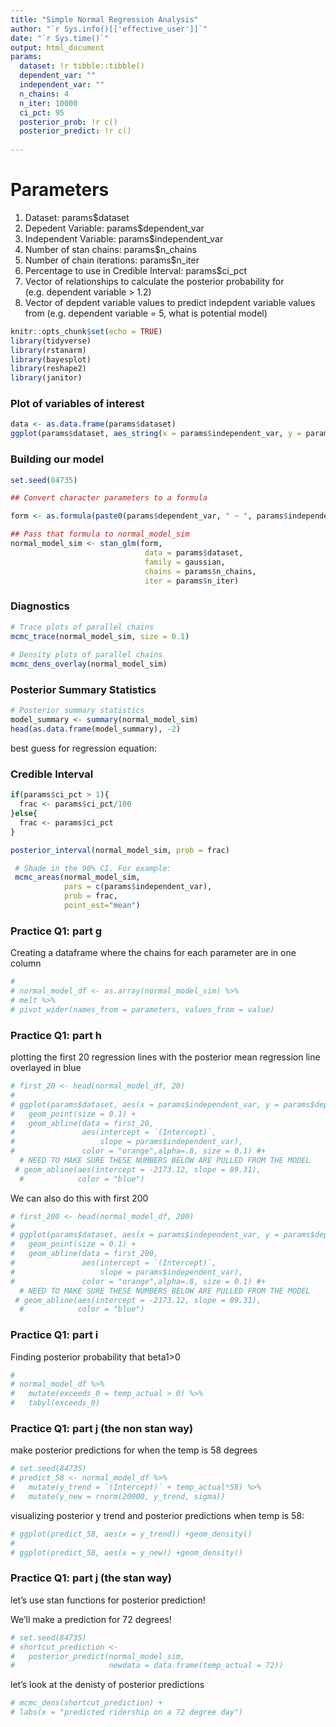 ```yaml
---
title: "Simple Normal Regression Analysis"
author: "`r Sys.info()[['effective_user']]`"
date: "`r Sys.time()`"
output: html_document
params:
  dataset: !r tibble::tibble()
  dependent_var: ""
  independent_var: ""
  n_chains: 4
  n_iter: 10000
  ci_pct: 95
  posterior_prob: !r c()
  posterior_predict: !r c()
  
---
```


# Parameters
1. Dataset: params$dataset
2. Depedent Variable: params$dependent_var
3. Independent Variable: params$independent_var
4. Number of stan chains: params$n_chains
5. Number of chain iterations: params$n_iter
6. Percentage to use in Credible Interval: params$ci_pct
7. Vector of relationships to calculate the posterior probability for (e.g. dependent variable > 1.2)
8. Vector of depdent variable values to predict indepdent variable values from (e.g. dependent variable = 5, what is potential model)

```r
knitr::opts_chunk$set(echo = TRUE)
library(tidyverse)
library(rstanarm)
library(bayesplot)
library(reshape2)
library(janitor)
```


### Plot of variables of interest
```r
data <- as.data.frame(params$dataset)
ggplot(params$dataset, aes_string(x = params$independent_var, y = params$dependent_var)) + geom_point()
```

### Building our model

```r
set.seed(84735)

## Convert character parameters to a formula

form <- as.formula(paste0(params$dependent_var, " ~ ", params$independent_var ))

## Pass that formula to normal_model_sim
normal_model_sim <- stan_glm(form, 
                              data = params$dataset,
                              family = gaussian,
                              chains = params$n_chains,
                              iter = params$n_iter)

```

### Diagnostics

```r
 
# Trace plots of parallel chains
mcmc_trace(normal_model_sim, size = 0.1)
 
# Density plots of parallel chains
mcmc_dens_overlay(normal_model_sim)
```

### Posterior Summary Statistics

```r
# Posterior summary statistics
model_summary <- summary(normal_model_sim)
head(as.data.frame(model_summary), -2)
```

best guess for regression equation:


### Credible Interval

```r
if(params$ci_pct > 1){
  frac <- params$ci_pct/100
}else{
  frac <- params$ci_pct
}

posterior_interval(normal_model_sim, prob = frac)
```

```r
 # Shade in the 90% CI. For example:
 mcmc_areas(normal_model_sim,
            pars = c(params$independent_var),
            prob = frac,
            point_est="mean")
```

### Practice Q1: part g

Creating a dataframe where the chains for each parameter are in one column

```r
# 
# normal_model_df <- as.array(normal_model_sim) %>%
# melt %>%
# pivot_wider(names_from = parameters, values_from = value)
```


### Practice Q1: part h

plotting the first 20 regression lines with the posterior mean regression line overlayed in blue
```r
# first_20 <- head(normal_model_df, 20)
# 
# ggplot(params$dataset, aes(x = params$independent_var, y = params$dependent_var)) +
#   geom_point(size = 0.1) +
#   geom_abline(data = first_20,
#               aes(intercept = `(Intercept)`, 
#                   slope = params$independent_var),
#               color = "orange",alpha=.8, size = 0.1) #+
  # NEED TO MAKE SURE THESE NUMBERS BELOW ARE PULLED FROM THE MODEL
 # geom_abline(aes(intercept = -2173.12, slope = 89.31),
  #            color = "blue")
```

We can also do this with first 200

```r
# first_200 <- head(normal_model_df, 200)
# 
# ggplot(params$dataset, aes(x = params$independent_var, y = params$dependent_var)) +
#   geom_point(size = 0.1) +
#   geom_abline(data = first_200,
#               aes(intercept = `(Intercept)`, 
#                   slope = params$independent_var),
#               color = "orange",alpha=.8, size = 0.1) #+
  # NEED TO MAKE SURE THESE NUMBERS BELOW ARE PULLED FROM THE MODEL
 # geom_abline(aes(intercept = -2173.12, slope = 89.31),
  #            color = "blue")
```


### Practice Q1: part i
Finding posterior probability that beta1>0

```r
# 
# normal_model_df %>%
#   mutate(exceeds_0 = temp_actual > 0) %>%
#   tabyl(exceeds_0)
```


### Practice Q1: part j (the non stan way)

make posterior predictions for when the temp is 58 degrees
```r
# set.seed(84735)
# predict_58 <- normal_model_df %>%
#   mutate(y_trend = `(Intercept)` + temp_actual*58) %>%
#   mutate(y_new = rnorm(20000, y_trend, sigma))
```


visualizing posterior y trend and posterior predictions when temp is 58:
```r
# ggplot(predict_58, aes(x = y_trend)) +geom_density()
# 
# ggplot(predict_58, aes(x = y_new)) +geom_density()
```

### Practice Q1: part j (the stan way)

let's use stan functions for posterior prediction!

We'll make a prediction for 72 degrees!
```r
# set.seed(84735)
# shortcut_prediction <- 
#   posterior_predict(normal_model_sim,
#                     newdata = data.frame(temp_actual = 72))
```

let's look at the denisty of posterior predictions
```r
# mcmc_dens(shortcut_prediction) +
# labs(x = "predicted ridership on a 72 degree day")
```